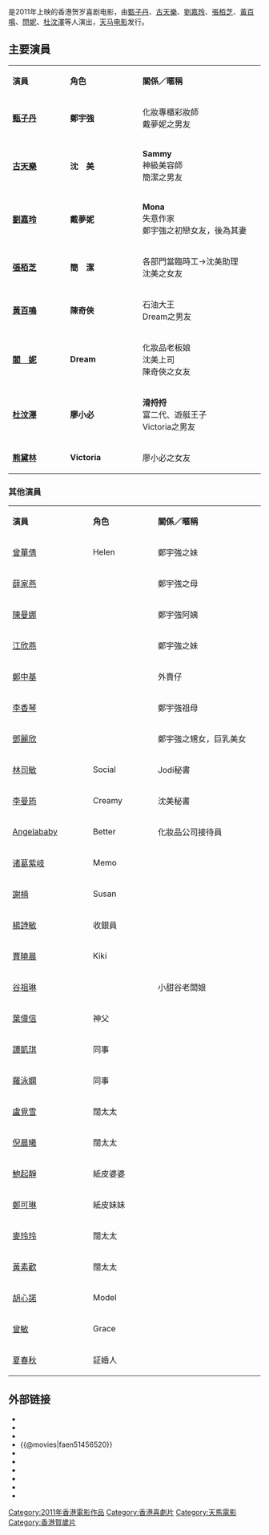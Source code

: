 {{电影信息框
| name = 最強囍事
| original_name = ''{{lang|en|All's Well, Ends Well 2011}}''
| image = Zui Qiang Xi Shi poster (Hong Kong Version).jpg
| caption = -{zh:香港;zh-hans:香港;zh-hant:香港;zh-cn:中国大陆;zh-sg:香港;}-版電影海報
| director = [[陳慶嘉|陳慶嘉]]、[[秦小珍|秦小珍]]
| producer = [[黃百鳴|黃百鳴]]
| producer_2 = 王志斌、陳寶雯<br>區寶茵、潘仲明
| writer = 陳慶嘉、何妙祺、馮靖晴
| starring = [[甄子丹|甄子丹]]<br/>[[古天樂|古天樂]]<br/>[[劉嘉玲|劉嘉玲]]<br/>[[張柏芝|張柏芝]]<br/>[[黃百鳴|黃百鳴]]<br/>[[閆妮|閆　妮]]<br/>[[杜汶澤|杜汶澤]]<br/>[[熊黛林|熊黛林]]
| music = [[趙增熹|趙增熹]]、[[張人傑|張人傑]]
| cinematography = [[黃永恆|黃永恆]]、伍文拯、鄒連友
| editing = [[張嘉輝|張嘉輝]]、鄧文滔
| production_company = [[天马电影|天马电影]]<br>尚品電影有限公司
| distributor = 
| released = {{flagicon|China}}　{{film date|2011|1|31}}<br>{{flagicon|Hong Kong}}　{{film date|2011|2|2}}<br>{{flagicon|SIN}}　{{film date|2011|2|3}}<br>{{flagicon|ROC}}　{{film date|2011|3|4}}<br>{{flagicon|UK}}{{flagicon|USA}}　{{start date|2012|1|27}}
| runtime = 104分鐘
| country = {{香港電影產地}}
| language = 粵語
| budget = 
| gross = 1.7亿人民币（中国大陆）
| preceded_by = 《[[家有囍事2009|家有囍事2009]]》
| followed_by = 《[[八星抱喜|八星抱喜]]》
| imdb_id = tt1815769
}}

{{engname|《最強囍事》|''All's Well, Ends Well 2011''}}是2011年上映的香港贺岁喜剧电影，由[[甄子丹|甄子丹]]、[[古天樂|古天樂]]、[[劉嘉玲|劉嘉玲]]、[[張栢芝|張栢芝]]、[[黃百鳴|黃百鳴]]、[[閆妮|閆妮]]、[[杜汶澤|杜汶澤]]等人演出，[[天马电影|天马电影]]发行。

==主要演員==
{|class="wikitable" width="58%"
|- style="background:cornflowerblue; color:white" align=center
|style="width:6%"|'''演員'''||style="width:6%"|'''角色'''||style="width:15%"|'''關係／暱稱'''
|-
|'''[[甄子丹|甄子丹]]'''||'''鄭宇強'''||化妝專櫃彩妝師<br/>戴夢妮之男友
|-
|'''[[古天樂|古天樂]]'''||'''沈　美'''||'''Sammy'''<br>神級美容師<br/>簡潔之男友
|-
|'''[[劉嘉玲|劉嘉玲]]'''||'''戴夢妮'''||'''Mona'''<br>失意作家<br/>鄭宇強之初戀女友，後為其妻
|-
|'''[[張栢芝|張栢芝]]'''||'''簡　潔'''||各部門當臨時工→沈美助理<br/>沈美之女友
|-
|'''[[黃百鳴|黃百鳴]]'''||'''陳奇俠'''||石油大王<br/>Dream之男友
|-
|'''[[閻妮|閻　妮]]'''||'''Dream'''||化妝品老板娘<br/>沈美上司<br/>陳奇俠之女友
|- 
|'''[[杜汶澤|杜汶澤]]'''||'''廖小必'''||'''滑捋捋'''<br>富二代、遊艇王子<br>Victoria之男友
|-
|'''[[熊黛林|熊黛林]]'''||'''Victoria'''||廖小必之女友
|}

===其他演員===
{|class="wikitable" width="58%"
|- style="background:cornflowerblue; color:white" align=center
|style="width:6%"|'''演員'''||style="width:6%"|'''角色'''||style="width:15%"|'''關係／暱稱'''
|-
|[[曾華倩|曾華倩]]||Helen||鄭宇強之妹
|-
|[[薛家燕|薛家燕]]||||鄭宇強之母
|-
|[[陳曼娜|陳曼娜]]||||鄭宇強阿姨
|-
|[[江欣燕|江欣燕]]||||鄭宇強之妹
|-
|[[鄭中基|鄭中基]]||||外賣仔
|-
|[[李香琴|李香琴]]||||鄭宇強祖母
|-
|[[鄧麗欣|鄧麗欣]]||||鄭宇強之甥女，巨乳美女
|-
|[[林司敏|林司敏]]||Social||Jodi秘書
|-
|[[李曼筠|李曼筠]]||Creamy||沈美秘書
|-
|[[Angelababy|Angelababy]]||Better||化妝品公司接待員
|-
|[[诸葛紫岐|诸葛紫岐]]||Memo||
|-
|[[謝楠|謝楠]]||Susan||
|-
|[[楊詩敏|楊詩敏]]||收銀員||
|-
|[[賈曉晨|賈曉晨]]||Kiki||
|-
|[[谷祖琳|谷祖琳]]||||小甜谷老闆娘
|-
|[[葉偉信|葉偉信]]||神父||
|-
|[[譚凱琪|譚凱琪]]||同事||
|-
|[[羅泳嫻|羅泳嫻]]||同事||
|-
|[[盧覓雪|盧覓雪]]||闊太太||
|-
|[[倪晨曦|倪晨曦]]||闊太太||
|-
|[[鮑起靜|鮑起靜]]||紙皮婆婆||
|-
|[[鄭可琳|鄭可琳]]||紙皮妹妹||
|-
|[[麥玲玲|麥玲玲]]||闊太太||
|-
|[[黃素歡|黃素歡]]||闊太太||
|-
|[[胡心諾|胡心諾]]||Model||
|-
|[[曾敏|曾敏]]||Grace||
|-
|[[夏春秋|夏春秋]]||証婚人||
|}

== 外部链接 ==
*{{Yahoomovie id|3767}}
*{{MSN movie|1729}}
*{{MSN movie|12300}}
*{{@movies|faen51456520}}
*{{douban}}
*{{Mtime|134509}}
*{{Amg movie|533323}}
*{{rotten-tomatoes|alls_well_ends_well_2011}}
*{{hkmdb title|14569}}
*{{imdb title|1815769}}

{{電視節目的變遷
|電視台= {{HKG}} [[ViuTV|ViuTV]]
|播放檔次= [[週六好戲勢|週六好戲勢]]（21:30-23:45）
|節目名稱= 最強囍事<br>（2022年2月26日）
|上一節目= [[蠟筆小新：新婚旅行風暴〜奪回廣志大作戰〜|蠟筆小新劇場版：蜜月風暴～拯救老豆大作戰]]<br>（2022年2月19日）
|下一節目= [[失戀急讓|失戀急讓]]<br>（2022年3月5日）
}}

{{甄子丹}}
{{古天樂主要電影}}
{{DEFAULTSORT:Zui最}}
[[Category:2011年香港電影作品|Category:2011年香港電影作品]]
[[Category:香港喜劇片|Category:香港喜劇片]]
[[Category:天馬電影|Category:天馬電影]]
[[Category:香港賀歲片|Category:香港賀歲片]]